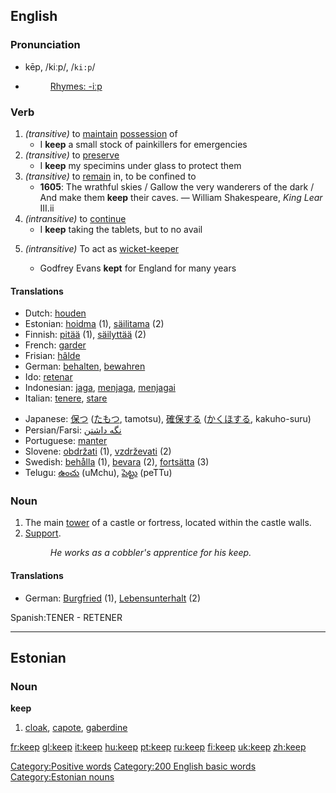 ==English==

{{rank|half|certain|sent|271|keep|myself|morning|money}}

===Pronunciation===
*kēp, /kiːp/, /<tt>ki:p</tt>/
*{{audio|en-us-keep.ogg|Audio (US)}}
*:[[Rhymes:English:-iːp|Rhymes: -iːp]]

===Verb===
{{irregverb|'''to keep'''|'''[[keeps]]'''|'''[[kept]]'''|'''[[kept]]'''|'''[[keeping]]'''}}

# ''(transitive)'' to [[maintain]] [[possession]] of
#* I '''keep''' a small stock of painkillers for emergencies
# ''(transitive)'' to [[preserve]]
#* I '''keep''' my specimins under glass to protect them
# ''(transitive)'' to [[remain]] in, to be confined to
#*'''1605''': The wrathful skies / Gallow the very wanderers of the dark / And make them '''keep''' their caves. — William Shakespeare, ''King Lear'' III.ii
# ''(intransitive)'' to [[continue]]
#* I '''keep''' taking the tablets, but to no avail
#{{cricket}} ''(intransitive)'' To act as [[wicket-keeper]]
#* Godfrey Evans '''kept''' for England for many years

====Translations====
{{top}}
*Dutch: [[houden]]
*Estonian: [[hoidma]] (1), [[säilitama]] (2)
*Finnish: [[pitää]] (1), [[säilyttää]] (2)
*French: [[garder]]
*Frisian: [[hâlde]]
*German: [[behalten]], [[bewahren]]
*Ido: [[retenar]]
*Indonesian: [[jaga]], [[jaga|menjaga]], [[jaga|menjagai]]
*Italian: [[tenere]], [[stare]]
{{mid}}
*Japanese: [[保つ]] ([[たもつ]], tamotsu), [[確保]]する ([[かくほ]]する, kakuho-suru)
*Persian/Farsi: [[نگه داشتن]]
*Portuguese: [[manter]]
*Slovene: [[obdržati]] (1), [[vzdrževati]] (2)
*Swedish: [[behålla]] (1), [[bevara]] (2), [[fortsätta]] (3)
*Telugu: [[ఉంచు]] (uMchu), [[పెట్టు]] (peTTu)
{{bottom}}

===Noun===
{{en-noun|keep|keeps}}

# The main [[tower]] of a castle or fortress, located within the castle walls.
# [[support|Support]].
#: ''He works as a cobbler's apprentice for his keep.''

====Translations====
{{top}}
*German: [[Burgfried]] {{m}} (1), [[Lebensunterhalt]] {{m}} (2)
{{mid}}
{{bottom}}
Spanish:TENER - RETENER

----

==Estonian==
===Noun===
'''keep'''

# [[cloak]], [[capote]], [[gaberdine]]

[[Category:Positive words]]
[[Category:200 English basic words]]
[[Category:Estonian nouns]]

[[fr:keep]]
[[gl:keep]]
[[it:keep]]
[[hu:keep]]
[[pt:keep]]
[[ru:keep]]
[[fi:keep]]
[[uk:keep]]
[[zh:keep]]